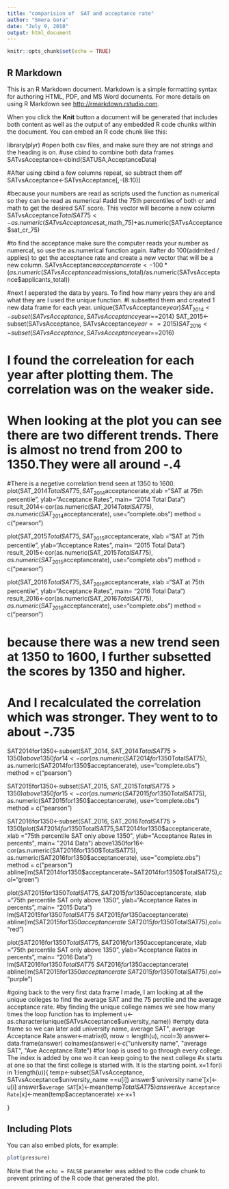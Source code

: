 ---
title: "comparision of  SAT and acceptance rate"
author: "Smera Gora"
date: "July 9, 2018"
output: html_document
---

```{r setup, include=FALSE}
knitr::opts_chunk$set(echo = TRUE)
```

## R Markdown

This is an R Markdown document. Markdown is a simple formatting syntax for authoring HTML, PDF, and MS Word documents. For more details on using R Markdown see <http://rmarkdown.rstudio.com>.

When you click the **Knit** button a document will be generated that includes both content as well as the output of any embedded R code chunks within the document. You can embed an R code chunk like this:

library(plyr)
#open both csv files, and make sure they are not strings and the heading is on.
#use cbind to combine both data frames 
SATvsAcceptance<-cbind(SATUSA,AcceptanceData)

#After using cbind a few columns repeat, so subtract them off 
SATvsAcceptance<-SATvsAcceptance[,-(8:10)]

#because your numbers are read as scripts used the function as numerical so they can be read as numerical
#add the 75th percentiles of both cr and math to get the desired SAT score. This vector will become a new column
SATvsAcceptance$TotalSAT75<-as.numeric(SATvsAcceptance$sat_math_75)+as.numeric(SATvsAcceptance$sat_cr_75)

#to find the acceptance make sure the computer reads your number as numercal, so use the as.numerical function again.
#after do 100(addmited / applies) to get the acceptance rate and create a new vector that will be a new column. 
SATvsAcceptance$acceptancerate<-100*(as.numeric(SATvsAcceptance$admissions_total)/as.numeric(SATvsAcceptance$applicants_total))

#next I seperated the data by years. To find how many years they are and what they are I used the unique function.
#I subsetted them and created 1 new data frame for each year.
unique(SATvsAcceptance$year)
SAT_2014<-subset(SATvsAcceptance, SATvsAcceptance$year==2014)
SAT_2015<-subset(SATvsAcceptance, SATvsAcceptance$year==2015)
SAT_2016<-subset(SATvsAcceptance, SATvsAcceptance$year==2016)

# I found the correleation for each year after plotting them. The correlation was on the weaker side. 
# When looking at the plot you can see there are two different trends. There is almost no trend from 200 to 1350.They were all around -.4
#There is a negetive correlation trend seen at 1350 to 1600. 
plot(SAT_2014$TotalSAT75,SAT_2014$acceptancerate,xlab ="SAT at 75th percentile", ylab="Acceptance Rates ", main= "2014 Total Data")
result_2014<-cor(as.numeric(SAT_2014$TotalSAT75), as.numeric(SAT_2014$acceptancerate), use="complete.obs")
  method = c("pearson")
  
  
plot(SAT_2015$TotalSAT75,SAT_2015$acceptancerate, xlab ="SAT at 75th percentile", ylab="Acceptance Rates ", main= "2015 Total Data")
result_2015<-cor(as.numeric(SAT_2015$TotalSAT75), as.numeric(SAT_2015$acceptancerate), use="complete.obs")
method = c("pearson")


plot(SAT_2016$TotalSAT75,SAT_2016$acceptancerate, xlab ="SAT at 75th percentile", ylab="Acceptance Rates ", main= "2016 Total Data")
result_2016<-cor(as.numeric(SAT_2016$TotalSAT75), as.numeric(SAT_2016$acceptancerate), use="complete.obs")
method = c("pearson")
 

# because there was a new trend seen at 1350 to 1600, I further subsetted the scores by 1350 and higher. 
# And I recalculated the correlation which was stronger. They went to to about -.735
SAT2014for1350<-subset(SAT_2014, SAT_2014$TotalSAT75>1350)
above1350for14<-cor(as.numeric(SAT2014for1350$TotalSAT75), as.numeric(SAT2014for1350$acceptancerate), use="complete.obs")
method = c("pearson")


SAT2015for1350<-subset(SAT_2015, SAT_2015$TotalSAT75>1350)
above1350for15<-cor(as.numeric(SAT2015for1350$TotalSAT75), as.numeric(SAT2015for1350$acceptancerate), use="complete.obs")
method = c("pearson")


SAT2016for1350<-subset(SAT_2016, SAT_2016$TotalSAT75>1350)
plot(SAT2014for1350$TotalSAT75,SAT2014for1350$acceptancerate, xlab ="75th percentile SAT only above 1350", ylab="Acceptance Rates in percents", main= "2014 Data")
above1350for16<-cor(as.numeric(SAT2016for1350$TotalSAT75), as.numeric(SAT2016for1350$acceptancerate), use="complete.obs")
  method = c("pearson")
abline(lm(SAT2014for1350$acceptancerate~SAT2014for1350$TotalSAT75),col="green")




plot(SAT2015for1350$TotalSAT75,SAT2015for1350$acceptancerate, xlab ="75th percentile SAT only above 1350", ylab="Acceptance Rates in percents", main= "2015 Data")
lm(SAT2015for1350$TotalSAT75~SAT2015for1350$acceptancerate)
abline(lm(SAT2015for1350$acceptancerate~SAT2015for1350$TotalSAT75),col="red")


plot(SAT2016for1350$TotalSAT75,SAT2016for1350$acceptancerate, xlab ="75th percentile SAT only above 1350", ylab="Acceptance Rates in percents", main= "2016 Data")
lm(SAT2016for1350$TotalSAT75~SAT2016for1350$acceptancerate)
abline(lm(SAT2015for1350$acceptancerate~SAT2015for1350$TotalSAT75),col="purple")


#going back to the very first data frame I made, I am looking at all the unique colleges to find the average SAT and the 75 perctile and the average acceptance rate.
#by finding the unique college names we see how many times the loop function has to implement
u<-as.character(unique(SATvsAcceptance$university_name))
#empty data frame so we can later add university name, average SAT", average Acceptance Rate
answer<-matrix(0, nrow = length(u), ncol=3)
answer<-data.frame(answer)
colnames(answer)<-c("university name", "average SAT", "Ave Acceptance Rate")
#for loop is used to go through every college. The index is added by one wo it can keep going to the next college
#x starts at one so that the first college is started with. It is the starting point. 
x=1
for(i in 1:length(u)){
  temp<-subset(SATvsAcceptance, SATvsAcceptance$university_name ==u[i])
  answer$`university name`[x]<-u[i]
  answer$`average SAT`[x]<-mean(temp$TotalSAT75)
  answer$`Ave Acceptance Rate`[x]<-mean(temp$acceptancerate)
  x<-x+1
  
}




## Including Plots

You can also embed plots, for example:

```{r pressure, echo=FALSE}
plot(pressure)
```

Note that the `echo = FALSE` parameter was added to the code chunk to prevent printing of the R code that generated the plot.
